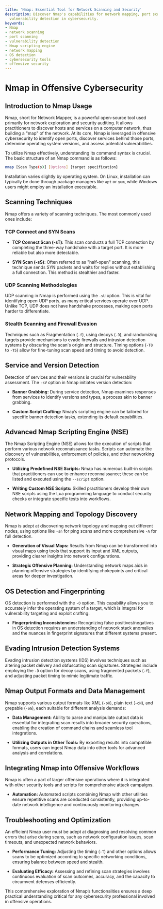 ```yaml
---
title: 'Nmap: Essential Tool for Network Scanning and Security'
description: Discover Nmap's capabilities for network mapping, port scanning, and
  vulnerability detection in cybersecurity.
keywords:
- Nmap
- network scanning
- port scanning
- vulnerability detection
- Nmap scripting engine
- network mapping
- OS detection
- cybersecurity tools
- offensive security
---
```


# Nmap in Offensive Cybersecurity

## Introduction to Nmap Usage

Nmap, short for Network Mapper, is a powerful open-source tool used primarily for network exploration and security auditing. It allows practitioners to discover hosts and services on a computer network, thus building a "map" of the network. At its core, Nmap is leveraged in offensive cybersecurity to identify open ports, discover services behind those ports, determine operating system versions, and assess potential vulnerabilities.

To utilize Nmap effectively, understanding its command syntax is crucial. The basic structure of an Nmap command is as follows:

```bash
nmap [Scan Type(s)] [Options] {target specification}
```

Installation varies slightly by operating system. On Linux, installation can typically be done through package managers like `apt` or `yum`, while Windows users might employ an installation executable.

## Scanning Techniques

Nmap offers a variety of scanning techniques. The most commonly used ones include:

### TCP Connect and SYN Scans

- **TCP Connect Scan (-sT):** This scan conducts a full TCP connection by completing the three-way handshake with a target port. It is more reliable but also more detectable.
  
- **SYN Scan (-sS):** Often referred to as "half-open" scanning, this technique sends SYN packets and waits for replies without establishing a full connection. This method is stealthier and faster.

### UDP Scanning Methodologies

UDP scanning in Nmap is performed using the `-sU` option. This is vital for identifying open UDP ports, as many critical services operate over UDP. Unlike TCP, UDP does not have handshake processes, making open ports harder to differentiate.

### Stealth Scanning and Firewall Evasion

Techniques such as Fragmentation (`-f`), using decoys (`-D`), and randomizing targets provide mechanisms to evade firewalls and intrusion detection systems by obscuring the scan's origin and structure. Timing options (`-T0` to `-T5`) allow for fine-tuning scan speed and timing to avoid detection.

## Service and Version Detection

Detection of services and their versions is crucial for vulnerability assessment. The `-sV` option in Nmap initiates version detection:

- **Banner Grabbing:** During service detection, Nmap examines responses from services to identify versions and types, a process akin to banner grabbing.

- **Custom Script Crafting:** Nmap’s scripting engine can be tailored for specific banner detection tasks, extending its default capabilities.

## Advanced Nmap Scripting Engine (NSE)

The Nmap Scripting Engine (NSE) allows for the execution of scripts that perform various network reconnaissance tasks. Scripts can automate the discovery of vulnerabilities, enforcement of policies, and other networking protocols.

- **Utilizing Predefined NSE Scripts:** Nmap has numerous built-in scripts that practitioners can use to enhance reconnaissance; these can be listed and executed using the `--script` option.

- **Writing Custom NSE Scripts:** Skilled practitioners develop their own NSE scripts using the Lua programming language to conduct security checks or integrate specific tests into workflows.

## Network Mapping and Topology Discovery

Nmap is adept at discovering network topology and mapping out different nodes, using options like `-sn` for ping scans and more comprehensive `-A` for full detection.

- **Generation of Visual Maps:** Results from Nmap can be transformed into visual maps using tools that support its input and XML outputs, providing clearer insights into network configurations.

- **Strategic Offensive Planning:** Understanding network maps aids in planning offensive strategies by identifying chokepoints and critical areas for deeper investigation.

## OS Detection and Fingerprinting

OS detection is performed with the `-O` option. This capability allows you to accurately infer the operating system of a target, which is integral for vulnerability targeting and exploit crafting.

- **Fingerprinting Inconsistencies:** Recognizing false positives/negatives in OS detection requires an understanding of network stack anomalies and the nuances in fingerprint signatures that different systems present.

## Evading Intrusion Detection Systems

Evading intrusion detection systems (IDS) involves techniques such as altering packet delivery and obfuscating scan signatures. Strategies include employing the `-D` option for decoy scans, using fragmented packets (`-f`), and adjusting packet timing to mimic legitimate traffic.

## Nmap Output Formats and Data Management

Nmap supports various output formats like XML (`-oX`), plain text (`-oN`), and grepable (`-oG`), each suitable for different analysis demands:

- **Data Management:** Ability to parse and manipulate output data is essential for integrating scan results into broader security operations, enabling the creation of command chains and seamless tool integrations.

- **Utilizing Outputs in Other Tools:** By exporting results into compatible formats, users can ingest Nmap data into other tools for advanced analysis and correlations.

## Integrating Nmap into Offensive Workflows

Nmap is often a part of larger offensive operations where it is integrated with other security tools and scripts for comprehensive attack campaigns.

- **Automation:** Automated scripts combining Nmap with other utilities ensure repetitive scans are conducted consistently, providing up-to-date network intelligence and continuously monitoring changes.

## Troubleshooting and Optimization

An efficient Nmap user must be adept at diagnosing and resolving common errors that arise during scans, such as network configuration issues, scan timeouts, and unexpected network behaviors.

- **Performance Tuning:** Adjusting the timing (`-T`) and other options allows scans to be optimized according to specific networking conditions, ensuring balance between speed and stealth.

- **Evaluating Efficacy:** Assessing and refining scan strategies involves continuous evaluation of scan outcomes, accuracy, and the capacity to circumvent defenses efficiently. 

This comprehensive exploration of Nmap’s functionalities ensures a deep practical understanding critical for any cybersecurity professional involved in offensive operations.